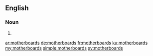 ==English==

===Noun===
{{head|en|plural}}

# {{plural of|motherboard|lang=en|nocat=1}}

[[ar:motherboards]]
[[de:motherboards]]
[[fr:motherboards]]
[[ku:motherboards]]
[[my:motherboards]]
[[simple:motherboards]]
[[sv:motherboards]]